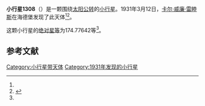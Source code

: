 {{Infobox planet
| bgcolour = #FFFFC0
| name = 1308 Halleria
| symbol = 
| image = 
| caption = 
| discovery = yes
| discovery_ref = 
| discoverer = [[卡尔·威廉·雷睦斯|卡尔·威廉·雷睦斯]]
| discovery_site = [[海德堡|海德堡]] 
| discovered = 1931年3月12日
| designations = yes
| mp_name = 
| named_after = 
| alt_names = 1931 EB/ 1933 SP / 1936 FU1 / 1938 SO1 / 1938 SP1 / 1953 TT / 1963 VA / A901 DB
| mp_category = [[主带小行星|主带小行星]]
| orbit_ref = <ref name="a">[http://ssd.jpl.nasa.gov/sbdb.cgi?sstr=1308 1308 Halleria] {{Wayback|url=http://ssd.jpl.nasa.gov/sbdb.cgi?sstr=1308 |date=20210724045307 }}，小行星數據庫瀏覽器（JPL Small-Body Database Browser）－[[美国国家航空航天局|美国国家航空航天局]]喷气推进实验室</ref>
| epoch = 2456400.5 (2013年4月18日更新)
| aphelion = {{convert|2.9472947|AU|km|3|abbr=on|lk=out}}
| perihelion = {{convert|2.8676279|AU|km|3|abbr=on}}
| semimajor = {{convert|2.9074613|AU|km|3|abbr=on}}
| eccentricity = 0.0137004
| period = 1810.795237 [[日|日]]<br />4.96[[儒略年|儒略年]]
| avg_speed = 
| inclination = 5.57214
| asc_node = 354.23823
| mean_anomaly = 
| arg_peri = 174.77642
| satellites = 
| physical_characteristics = yes
| dimensions = 
| mass = 
| density = 
| surface_grav = 
| escape_velocity = 
| sidereal_day = 
| axial_tilt = 
| pole_ecliptic_lat = 
| pole_ecliptic_lon = 
| albedo = 
| temperatures= 
| temp_name1 = 
| mean_temp_1 = 
| max_temp_1 = 
| temp_name2 = 
| max_temp_2 = 
| spectral_type = 
| abs_magnitude = 174.77642
}}

'''小行星1308'''（{{lang-en|1308 Halleria}}）是一颗围绕[[太阳|太阳]][[公转|公转]]的[[小行星|小行星]]。1931年3月12日，[[卡尔·威廉·雷睦斯|卡尔·威廉·雷睦斯]]在海德堡发现了此天体<ref name="a" /><ref>{{cite news|title=小行星列表|url=http://cfa-www.harvard.edu/iau/lists/NumberedMPs.txt|accessdate=2013-07-08|newspaper=哈佛大学|archive-date=2008-05-17|archive-url=https://web.archive.org/web/20080517010638/http://cfa-www.harvard.edu/iau/lists/NumberedMPs.txt|dead-url=no}}</ref>。

这颗小行星的[[绝对星等|绝对星等]]为174.77642等<ref name="a" />。

==参考文献==
{{reflist}}
{{Minor Planet Number|[[小行星1307|小行星1307]]|[[小行星1309|小行星1309]]}}

{{小天体}}

[[Category:小行星带天体|Category:小行星带天体]]
[[Category:1931年发现的小行星|Category:1931年发现的小行星]]

{{asteroid-stub}}